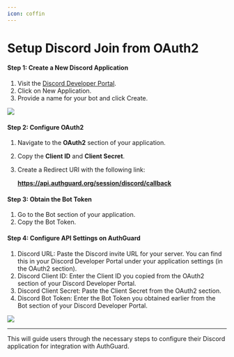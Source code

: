 ```yaml
---
icon: coffin
---
```


# Setup Discord Join from OAuth2

#### Step 1: Create a New Discord Application

1. Visit the [Discord Developer Portal](https://discord.com/developers/applications).
2. Click on New Application.
3. Provide a name for your bot and click Create.

<Image src="/discord_application.png" />

#### Step 2: Configure OAuth2

1. Navigate to the **OAuth2** section of your application.
2. Copy the **Client ID** and **Client Secret**.
3.  Create a Redirect URI with the following link:

    **https://api.authguard.org/session/discord/callback**

#### Step 3: Obtain the Bot Token

1. Go to the Bot section of your application.
2. Copy the Bot Token.

#### Step 4: Configure API Settings on AuthGuard

1. Discord URL: Paste the Discord invite URL for your server. You can find this in your Discord Developer Portal under your application settings (in the OAuth2 section).
2. Discord Client ID: Enter the Client ID you copied from the OAuth2 section of your Discord Developer Portal.
3. Discord Client Secret: Paste the Client Secret from the OAuth2 section.
4. Discord Bot Token: Enter the Bot Token you obtained earlier from the Bot section of your Discord Developer Portal.

<Image src="/authguard_discord_settings.png" />

***

This will guide users through the necessary steps to configure their Discord application for integration with AuthGuard.
